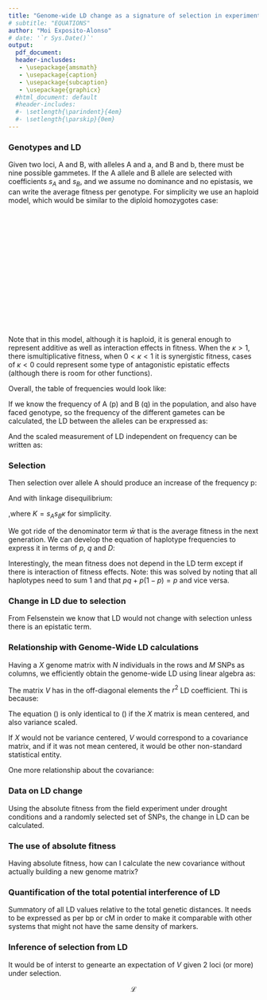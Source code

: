 ```yaml
---
title: "Genome-wide LD change as a signature of selection in experimental populations"
# subtitle: "EQUATIONS"
author: "Moi Exposito-Alonso"
# date: '`r Sys.Date()`'
output:
  pdf_document:
  header-inclusdes:
   - \usepackage{amsmath}
   - \usepackage{caption}
   - \usepackage{subcaption}
   - \usepackage{graphicx}
  #html_document: default
  #header-includes:
  #- \setlength{\parindent}{4em}
  #- \setlength{\parskip}{0em}
---
```


<!-- ***** -->

### Genotypes and LD 

Given two loci, A and B, with alleles A and a, and B and b, there must be nine possible gammetes. If the A allele and B allele are selected with coefficients $s_{A}$ and $s_{B}$, and we assume no dominance and no epistasis, we can write the average fitness per genotype. For simplicity we use an haploid model, which would be similar to the diploid homozygotes case:


\
\begin{center}
\begin{tabular}{ c | c  c}
     &       B            &     b       \\ 
  \hline
  A & $1+s_A +s_B $&$ 1+s_{A} -s_{B}  $\\  
  a & $1- s_{A} + s_{B}$&$ 1-s_A - s_B          $    
\end{tabular}
\end{center}
\


\
\begin{center}
\begin{tabular}{ c | c  c}
     &       B            &     b       \\ 
  \hline
  A & $(1+s_A)(1+s_B) $&$ (1+s_{A}) (1-s_{B})  $\\  
  a & $(1- s_{A})(1+ s_{B})$&$ (1-s_A)(1-s_B)          $    
\end{tabular}
\end{center}
\

\
\begin{center}
\begin{tabular}{ c | c  c}
     &       B            &     b       \\ 
  \hline
  A & $(1+s_A)(1+s_B) \times \epsilon $&$ (1+s_{A}) (1-s_{B})  $\\  
  a & $(1- s_{A})(1+ s_{B})$&$ (1-s_A)(1-s_B) \times \epsilon          $    
\end{tabular}
\end{center}
\

\
\begin{center}
\begin{tabular}{ c | c  c}
     &       B            &     b       \\ 
  \hline
  A & $[(1+s_A)(1+s_B)]^{\epsilon} $&$ (1+s_{A}) (1-s_{B})  $\\  
  a & $(1- s_{A})(1+ s_{B})$&$ [(1-s_A)(1-s_B)]^{\epsilon}          $    
\end{tabular}
\end{center}
\


<!-- \begin{center} -->
<!-- \begin{tabular}{ c | c c c} -->
<!--      &       BB            &         Bb          &    bb       \\  -->
<!--   \hline -->
<!--   AA & $1+2 s_{B}+2 s_{B} $&$ 1+ 2 s_{A}+ s_{B} $&$ 1+2s_{A}  $\\   -->
<!--   Aa & $1+  s_{A}+2 s_{B} $&$ 1+  s_{A}+ s_{B}  $&$ 1+s_{A}   $\\ -->
<!--   aa & $1+2 s_{B}         $&$ 1+ s_{B}          $&$ 1         $     -->
<!-- \end{tabular} -->
<!-- \end{center} -->

Note that in this model, although it is haploid, it is general enough to represent additive as well as interaction effects in fitness. When the $\kappa>1$, there ismultiplicative fitness, when $0<\kappa<1$ it is synergistic fitness, cases of $\kappa<0$ could represent some type of antagonistic epistatic effects (although there is room for other functions). 

Overall, the table of frequencies would look like:
\

\begin{center}
\begin{tabular}{ c | c  c}
     &       B            &     b       \\ 
  \hline
  A & $x1=pq +D$&$ x3=p(1-q)-D $\\  
  a & $x3=(1-p)q-D$&$ x4=(1-p)(1-q)+D $    
\end{tabular}
\end{center}

If we know the frequency of A (p) and B (q) in the population, and also have faced genotype, so the frequency of the different gametes can be calculated, the LD between the alleles can be erxpressed as:

\begin{equation} \label{D}
D = x_{1} -pq = x_{1}x_{4} - x_{2}x_{3} 
\end{equation}

And the scaled measurement of LD independent on frequency can be written as:

\begin{equation}
r^2= \frac{D}{\sqrt{p(1-p)q(1-q)}}
\end{equation}

\begin{equation}
R= \frac{x_{1}x_{4}}{x_{2}x_{3} }
\end{equation}

\begin{equation}
R_{t1/t0}= \frac{w_{1}w_{4}}{w_{2}w_{3} }
\end{equation}



### Selection

Then selection over allele A should produce an increase of the frequency p:

\begin{equation}
p_{t+1}=p_{t}(1+s_A) / \bar{w}
\end{equation}


And with linkage disequilibrium:
\begin{align}
  p_{t+1} &=\frac{x_{1 \ t+1} + x_{2 \ t+1}}{\bar{w}} \\
  p_{t+1} \bar{w} &= (pq+D)(1+s_A+s_B+K) + (p(1-q)-D)(1+s_A) \\
  p_{t+1} \bar{w} &= p(1+s_A) + pq(s_B+K)+d(s_B+K) \\
\end{align}

,where $K = s_As_B\kappa$ for simplicity.

<!-- I think this is wrong, although it is probably a good guess -->
<!-- p_{t}(1+s_A+ r^2 \times s_B) +  / \bar{w} --> 

We got ride of the denominator term $\bar{w}$ that is the average fitness in the next generation. We can develop the equation of haplotype frequencies to express it in terms of $p$, $q$ and $D$:

\begin{align} 
  \bar{w} &= x1(1+s_A+ s_B) + x2(1+s_A)+ x3(1+s_B) +x4   
           = 1+ps_A+q_sB+pqK+DK
\end{align}

Interestingly, the mean fitness does not depend in the LD term except if there is interaction of fitness effects.
Note: this was solved by noting that all haplotypes need to sum 1 and that $pq+p(1-p) = p$ and vice versa.



### Change in LD due to selection

<!-- Knowing that LD is not going to change the average fitness but it does change the allele frequencies and particularly the D, we want to find the function $\Delta D = D_{t+1} - D_t$. We start with the D after one generation of seleciton: -->

<!-- \begin{align} -->
<!--   D_{t+1} &= x_{1\ t+1} - p_{t+1} \times q_{t+1} \nonumber \\ -->
<!--   D_{t+1} \times \bar{w}_{t+1} &= (pq+D)(1+s_A+s_b+K) - p(1+s_a+qs_b+qK) \times q(1+s_b+ps_b+pK) \nonumber \\ -->
<!-- \end{align} -->

<!-- The previous equation unfolds in a large algebraic expression, that can be simplified by cencelling terms, ignoring square terms. It is further simplified thanks to the K terms in the denominator of w_{t+1}, which only leaves terms multiplied by K. Assuming them zero allows the (additive) approximation. Perhaps a better approximation that incorporates epistatic terms can be managed. -->

<!-- \begin{align} -->
<!--   D_{t+1} &\approx \frac{D_t +Ds_A (1-p) +Ds_B (1-q) +qps_As_B(1+2D)}{1+ps_A+qs_B} -->
<!-- \end{align} -->


<!-- Then we plug in the result into the $\Delta D$ equation and use the solution of the mean fitness from the previous equation.  -->

<!-- \begin{align} -->
<!--   \Delta D &= \frac{D_t +D_t s_A (1-p) +D_ts_B (1-q) +qps_As_B(1+2D)}{1+ps_A+qs_B} - D_t  \nonumber \\ -->
<!--   \Delta D &= D_t +D_t s_A (1-p) +D_ts_B (1-q) +qps_As_B(1+2D) - D_t -D_t s_A p -D_t s_B q \nonumber \\ -->
<!--   \Delta D &= Ds_A (1-p) +Ds_B (1-q) + qps_As_B(1+2D) - D_t s_A p - D_t s_B q \nonumber \\ -->
<!--   \Delta D &= Ds_A (1-2p) +Ds_B (1-2q) + qps_As_B(1+2D) \nonumber \\ -->
<!--   \Delta D &= p q s_A s_B + D(s_A+s_B+ 2 p q s_A s_B -2ps_A-2qs_B)  -->
<!-- \end{align} -->

<!-- The above formula tells that the increase of LD as by $\Delta D$ can be expressed in to terms. The first is related only to the presence of an adaptive haplotype (AB) with a selection multiplicative effect. The second is related to the previous excess of AB haplotype, $D$, multiplied by the selection over those.  -->

From Felsenstein we know that LD would not change with selection unless there is an epistatic term.



### Relationship with Genome-Wide LD calculations

Having a $X$ genome matrix with $N$ individuals in the rows and $M$ SNPs as columns, we efficiently obtain the genome-wide LD using linear algebra as:

\begin{equation} \label{ldalgebra}
 V=\frac{1}{N} X^T X
\end{equation}

The matrix $V$ has in the off-diagonal elements the $r^2$ LD coefficient. Thi is because:

\begin{align} \label{correlation}
r^2 &= \frac{cov(X,Y)}{sd(X) \times sd{Y}}  \\
    &= \frac{E[(X-\bar{x})(Y-\bar{y})] }{\sqrt{E[(X-\bar{x})^2] \times E[(X-\bar{x})^2]}} \\
\end{align}

The equation (\ref{ldalgebra}) is only identical to (\ref{correlation}) if the $X$ matrix is mean centered, and also variance scaled. 

If $X$ would not be variance centered, $V$ would correspond to a covariance matrix, and if it was not mean centered, it would be other non-standard statistical entity. 

One more relationship about the covariance:

\begin{align} \label{covD}
cov(XY)=E[(X-\bar{x})(Y-\bar{y})] =E[XY]-E[X]E[Y]=\frac{XY^T}{N}-\frac{E[X]E[Y]^T}{N} = D. 
\end{align}

### Data on LD change

Using the absolute fitness from the field experiment under drought conditions and a randomly selected set of SNPs, the change in LD can be calculated.

<!-- \includegraphics[width=4in]{../figs/ld_scatter_random.pdf} -->

<!-- \ -->

<!-- The same can be done in a window of 200 SNPs around a region that had a peak in the GWA. -->
<!-- \includegraphics[width=4in]{../figs/ld_scatter_peak.pdf} -->

<!-- \ -->

<!-- And this is the raw change. -->

<!-- \includegraphics[width=4in]{../figs/ld_matrixchange.pdf} -->


### The use of absolute fitness 

Having absolute fitness, how can I calculate the new covariance without actually building a new genome matrix?


### Quantification of the total potential interference of LD

Summatory of all LD values relative to the total genetic distances. It needs to be expressed as per bp or cM in order to make it comparable with other systems that might not have the same density of markers.


### Inference of selection from LD

It would be of interst to genearte an expectation of $V$ given 2 loci (or more) under selection.


$$\mathcal{L} $$
